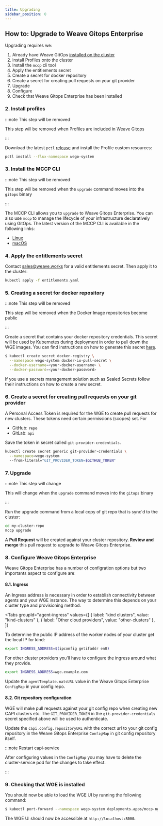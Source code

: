 ```yaml
---
title: Upgrading
sidebar_position: 0
---
```



## How to: Upgrade to Weave Gitops Enterprise

Upgrading requires we:

1. Already have Weave GitOps [installed on the cluster](../getting-started.md)
2. Install Profiles onto the cluster
3. Install the `mccp` cli tool
4. Apply the entitlements secret
5. Create a secret for docker repository
6. Create a secret for creating pull requests on your git provider
7. Upgrade
8. Configure
9. Check that Weave Gitops Enterprise has been installed

### 2. Install profiles

:::note This step will be removed

This step will be removed when Profiles are included in Weave Gitops

:::

Download the latest `pctl` [release](https://github.com/weaveworks/pctl/releases) and install the Profile custom resources:

```bash
pctl install --flux-namespace wego-system
```

### 3. Install the MCCP CLI

:::note This step will be removed

This step will be removed when the `upgrade` command moves into the `gitops` binary

:::

The MCCP CLI allows you to `upgrade` to Weave Gitops Enterprise. You can also use `mccp` to manage the lifecycle of your infrastructure declaratively using GitOps. The latest version of the MCCP CLI is available in the following links:

- [Linux](https://s3.amazonaws.com/weaveworks-wkp/releases/mccp-v0.0.10-linux-amd64)
- [macOS](https://s3.amazonaws.com/weaveworks-wkp/releases/mccp-v0.0.10-linux-amd64)

### 4. Apply the entitlements secret

Contact sales@weave.works for a valid entitlements secret. Then apply it to the cluster:

```bash
kubectl apply -f entitlements.yaml
```

### 5. Creating a secret for docker repository

:::note This step will be removed

This step will be removed when the Docker Image repositories become public

:::

Create a secret that contains your docker repository credentials. This secret will be used by Kubernetes during deployment in order to pull down the WGE images. You can find instructions on how to generate this secret [here](https://kubernetes.io/docs/tasks/configure-pod-container/pull-image-private-registry/).

```bash
$ kubectl create secret docker-registry \
  --namespace wego-system docker-io-pull-secret \
  --docker-username=<your-docker-username> \
  --docker-password=<your-docker-password>
```

If you use a secrets management solution such as Sealed Secrets follow their instructions on how to create a new secret.

### 6. Create a secret for creating pull requests on your git provider

A Personal Access Token is required for the WGE to create pull requests for new clusters. These tokens need certain permissions (scopes) set. For

- GitHub: `repo`
- GitLab: `api`

Save the token in secret called `git-provider-credentials`.

```bash
kubectl create secret generic git-provider-credentials \
  --namespace=wego-system
  --from-literal="GIT_PROVIDER_TOKEN=$GITHUB_TOKEN"
```

### 7. Upgrade

:::note This step will change

This will change when the `upgrade` command moves into the `gitops` binary

:::

Run the upgrade command from a local copy of git repo that is sync'd to the cluster:

```bash
cd my-cluster-repo
mccp upgrade
```

A **Pull Request** will be created against your cluster repository. **Review and merge** this pull request to upgrade to Weave Gitops Enterprise.

### 8. Configure Weave Gitops Enterprise

Weave Gitops Enterprise has a number of configration options but two importants aspect to configure are:

#### 8.1. Ingress

An Ingress address is necessary in order to establish connectivity between agents and your WGE instance. The way to determine this depends on your cluster type and provisioning method.

<Tabs
  groupId="agent-ingress"
  values={[
    { label: "kind clusters", value: "kind-clusters" },
    { label: "Other cloud providers", value: "other-clusters" },
  ]}
>
  <TabItem value="kind-clusters" default>

To determine the public IP address of the worker nodes of your cluster get the local IP for kind:

```bash
export INGRESS_ADDRESS=$(ipconfig getifaddr en0)
```

  </TabItem>
  <TabItem value="other-clusters">

For other cluster providers you'll have to configure the ingress around what they provide.

```bash
export INGRESS_ADDRESS=wge.example.com
```

  </TabItem>
</Tabs>

Update the `agentTemplate.natsURL` value in the Weave Gitops Enterprise `ConfigMap` in your config repo.

#### 8.2. Git repository configuration

WGE will make pull requests against your git config repo when creating new CAPI clusters etc. The `GIT_PROVIDER_TOKEN` in the `git-provider-credentials` secret specified above will be used to authenticate.

Update the `capi.config.repositoryURL` with the correct url to your git config repository in the Weave Gitops Enterprise `ConfigMap` in git config repository itself.

:::note Restart capi-service

After configuring values in the `ConfigMap` you may have to delete the cluster-service pod for the changes to take effect.

:::

### 9. Checking that WGE is installed

You should now be able to load the WGE UI by running the following command:

```bash
$ kubectl port-forward --namespace wego-system deployments.apps/mccp-nginx-ingress-controller 8000:80
```

The WGE UI should now be accessible at `http://localhost:8000`.
